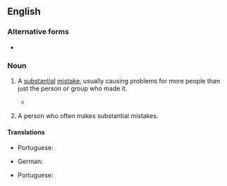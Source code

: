 {{also|screw-up|screw up}}

==English==

===Alternative forms===
* {{l|en|screw-up}}

===Noun===
{{en-noun}}

# {{lb|en|colloquial}} A [[substantial]] [[mistake]], usually causing problems for more people than just the person or group who made it.
#* {{quote-book
|year=1977
|author=John Osborne
|title=White House watch: the Ford years‎
|page=147
|passage=The Ford administration emerged in better shape than it deserved from the fantastic '''screw-up''' that preceded the release of the Rockefeller...}}
# {{lb|en|colloquial}} A person who often makes substantial mistakes.

====Translations====
{{trans-top|substantial mistake}}
* Portuguese: {{t+|pt|vacilo|m}}
{{trans-mid}}
{{trans-bottom}}

{{trans-top|person who often makes substantial mistakes}}
* German: {{t+|de|Versager|m}}
{{trans-mid}}
* Portuguese: {{t+|pt|vacilão|m}}
{{trans-bottom}}